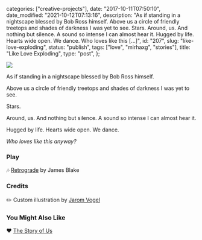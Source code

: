
  categories: ["creative-projects"],
  date: "2017-10-11T07:50:10",
  date_modified: "2021-10-12T07:13:16",
  description:
    "As if standing in a nightscape blessed by Bob Ross himself. Above us a circle of friendly treetops and shades of darkness I was yet to see. Stars. Around, us. And nothing but silence. A sound so intense I can almost hear it. Hugged by life. Hearts wide open. We dance. Who loves like this […]",
  id: "207",
  slug: "like-love-exploding",
  status: "publish",
  tags: ["love", "mirhaxg", "stories"],
  title: "Like Love Exploding",
  type: "post",
};


![](/pages/posts/like-love-exploding/we_dance_jarom_vogel.jpg)

As if standing in a nightscape blessed by Bob Ross himself.

Above us a circle of friendly treetops and shades of darkness I was yet to see.

Stars.

Around, us. And nothing but silence. A sound so intense I can almost hear it.

Hugged by life. Hearts wide open. We dance.

_Who loves like this anyway?_

<PostFooter title="More">

### Play

🎶 [Retrograde](https://open.spotify.com/track/2IqjKEBiz0CdLKdkXhxw84) by James Blake

### Credits

✏️ Custom illustration by [Jarom Vogel](https://jaromvogel.com/illustration)

### You Might Also Like

❤️ [The Story of Us](/posts/the-story-of-us/)

</PostFooter>

